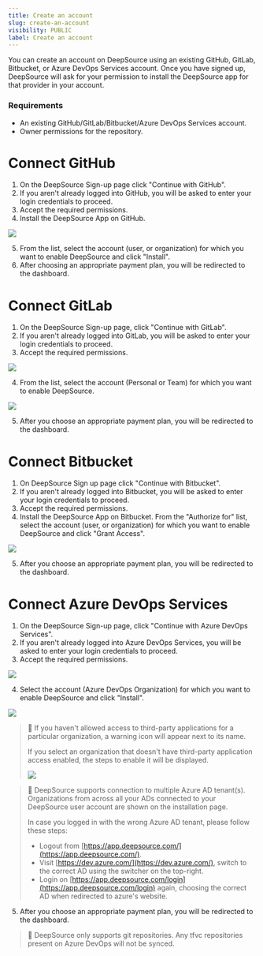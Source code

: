 ```yaml
---
title: Create an account
slug: create-an-account
visibility: PUBLIC
label: Create an account
---
```

You can create an account on DeepSource using an existing GitHub, GitLab, Bitbucket, or Azure DevOps Services account. Once you have signed up, DeepSource will ask for your permission to install the DeepSource app for that provider in your account.

### Requirements

- An existing GitHub/GitLab/Bitbucket/Azure DevOps Services account.
- Owner permissions for the repository.

# Connect GitHub

1. On the DeepSource Sign-up page click "Continue with GitHub".
2. If you aren't already logged into GitHub, you will be asked to enter your login credentials to proceed.
3. Accept the required permissions.
4. Install the DeepSource App on GitHub.

![](https://files.readme.io/eb9ef23-github.png)

5. From the list, select the account (user, or organization) for which you want to enable DeepSource and click "Install".
6. After choosing an appropriate payment plan, you will be redirected to the dashboard.

# Connect GitLab

1. On the DeepSource Sign-up page, click "Continue with GitLab".
2. If you aren't already logged into GitLab, you will be asked to enter your login credentials to proceed.
3. Accept the required permissions.

![](https://files.readme.io/7f3e772-gitlab-1.png)

4. From the list, select the account (Personal or Team) for which you want to enable DeepSource.

![](https://files.readme.io/5eee6f7-SCR-20231017-llud.png)


5. After you choose an appropriate payment plan, you will be redirected to the dashboard.

# Connect Bitbucket

1. On DeepSource Sign up page click "Continue with Bitbucket".
2. If you aren't already logged into Bitbucket, you will be asked to enter your login credentials to proceed.
3. Accept the required permissions.
4. Install the DeepSource App on Bitbucket. From the "Authorize for" list, select the account (user, or organization) for which you want to enable DeepSource and click "Grant Access".

![](https://files.readme.io/25377bf-bitbucket-1.png)

5. After you choose an appropriate payment plan, you will be redirected to the dashboard.

# Connect Azure DevOps Services

1. On the DeepSource Sign-up page, click "Continue with Azure DevOps Services".
2. If you aren't already logged into Azure DevOps Services, you will be asked to enter your login credentials to proceed.
3. Accept the required permissions.

![](https://files.readme.io/c88fbfe-ads-1.png)

4. Select the account (Azure DevOps Organization) for which you want to enable DeepSource and click "Install".

![](https://files.readme.io/916cc21-SCR-20231017-lnjo.png)


> 📘 If you haven't allowed access to third-party applications for a particular organization, a warning icon will appear next to its name.
> 
> If you select an organization that doesn't have third-party application access enabled, the steps to enable it will be displayed.
> 
> ![](https://files.readme.io/bcb7431-SCR-20231017-lwcz.png)

> 📘 DeepSource supports connection to multiple Azure AD tenant(s). Organizations from across all your ADs connected to your DeepSource user account are shown on the installation page.
> 
> In case you logged in with the wrong Azure AD tenant, please follow these steps:
> 
> - Logout from [https://app.deepsource.com/](https://app.deepsource.com/). 
> - Visit [https://dev.azure.com/](https://dev.azure.com/), switch to the correct AD using the switcher on the top-right.
> - Login on [https://app.deepsource.com/login](https://app.deepsource.com/login) again, choosing the correct AD when redirected to azure's website.

5. After you choose an appropriate payment plan, you will be redirected to the dashboard.

> 📘 DeepSource only supports git repositories. Any tfvc repositories present on Azure DevOps will not be synced.
